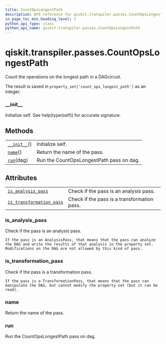 ```yaml
---
title: CountOpsLongestPath
description: API reference for qiskit.transpiler.passes.CountOpsLongestPath
in_page_toc_min_heading_level: 1
python_api_type: class
python_api_name: qiskit.transpiler.passes.CountOpsLongestPath
---
```


<span id="qiskit-transpiler-passes-countopslongestpath" />

# qiskit.transpiler.passes.CountOpsLongestPath

<Class id="qiskit.transpiler.passes.CountOpsLongestPath" isDedicatedPage={true} github="https://github.com/qiskit/qiskit/tree/stable/0.16/qiskit/transpiler/passes/analysis/count_ops_longest_path.py" signature="CountOpsLongestPath(*args, **kwargs)" modifiers="class">
  Count the operations on the longest path in a DAGcircuit.

  The result is saved in `property_set['count_ops_longest_path']` as an integer.

  ### \_\_init\_\_

  <Function id="qiskit.transpiler.passes.CountOpsLongestPath.__init__" signature="__init__()">
    Initialize self. See help(type(self)) for accurate signature.
  </Function>

  ## Methods

  |                                                                                                                                |                                          |
  | ------------------------------------------------------------------------------------------------------------------------------ | ---------------------------------------- |
  | [`__init__`](#qiskit.transpiler.passes.CountOpsLongestPath.__init__ "qiskit.transpiler.passes.CountOpsLongestPath.__init__")() | Initialize self.                         |
  | [`name`](#qiskit.transpiler.passes.CountOpsLongestPath.name "qiskit.transpiler.passes.CountOpsLongestPath.name")()             | Return the name of the pass.             |
  | [`run`](#qiskit.transpiler.passes.CountOpsLongestPath.run "qiskit.transpiler.passes.CountOpsLongestPath.run")(dag)             | Run the CountOpsLongestPath pass on dag. |

  ## Attributes

  |                                                                                                                                                                        |                                             |
  | ---------------------------------------------------------------------------------------------------------------------------------------------------------------------- | ------------------------------------------- |
  | [`is_analysis_pass`](#qiskit.transpiler.passes.CountOpsLongestPath.is_analysis_pass "qiskit.transpiler.passes.CountOpsLongestPath.is_analysis_pass")                   | Check if the pass is an analysis pass.      |
  | [`is_transformation_pass`](#qiskit.transpiler.passes.CountOpsLongestPath.is_transformation_pass "qiskit.transpiler.passes.CountOpsLongestPath.is_transformation_pass") | Check if the pass is a transformation pass. |

  ### is\_analysis\_pass

  <Attribute id="qiskit.transpiler.passes.CountOpsLongestPath.is_analysis_pass">
    Check if the pass is an analysis pass.

    If the pass is an AnalysisPass, that means that the pass can analyze the DAG and write the results of that analysis in the property set. Modifications on the DAG are not allowed by this kind of pass.
  </Attribute>

  ### is\_transformation\_pass

  <Attribute id="qiskit.transpiler.passes.CountOpsLongestPath.is_transformation_pass">
    Check if the pass is a transformation pass.

    If the pass is a TransformationPass, that means that the pass can manipulate the DAG, but cannot modify the property set (but it can be read).
  </Attribute>

  ### name

  <Function id="qiskit.transpiler.passes.CountOpsLongestPath.name" signature="name()">
    Return the name of the pass.
  </Function>

  ### run

  <Function id="qiskit.transpiler.passes.CountOpsLongestPath.run" signature="run(dag)">
    Run the CountOpsLongestPath pass on dag.
  </Function>
</Class>

